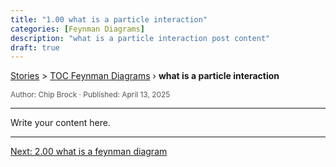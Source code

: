 ```yaml
---
title: "1.00 what is a particle interaction"
categories: [Feynman Diagrams]
description: "what is a particle interaction post content"
draft: true
---
```


<div class="breadcrumb">
  <a href="../../stories.html">Stories</a> > <a href="../index.qmd">TOC Feynman Diagrams</a> › <strong>what is a particle interaction</strong>
</div>

<div style="font-size:0.85em; color:#555; margin-top:0.5em;">
Author: Chip Brock · Published: April 13, 2025
</div>

---

Write your content here.

---
::: {.post-nav}
[Next: 2.00 what is a feynman diagram](../20250413_0200-what_is_a_feynman_diagram/0200-what_is_a_feynman_diagram.html)
:::
